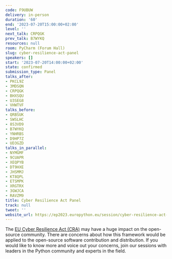 ```yaml
---
code: F9UBUW
delivery: in-person
duration: '60'
end: '2023-07-20T15:00:00+02:00'
level: ''
next_talk: CRPQGK
prev_talk: B7WYKQ
resources: null
room: PyCharm (Forum Hall)
slug: cyber-resilience-act-panel
speakers: []
start: '2023-07-20T14:00:00+02:00'
state: confirmed
submission_type: Panel
talks_after:
- PKCL9Z
- 3MDSQN
- CRPQGK
- BHXSQU
- U3SEG8
- VHWTVF
talks_before:
- QRBSUK
- SWSLHC
- 8S3VD9
- B7WYKQ
- YNHRBS
- D9HP7Z
- UD3GZD
talks_in_parallel:
- NYMGMF
- 9CUAPR
- XEQPYB
- DT9HXE
- JHSMMJ
- KT8QPL
- ETSMPK
- XRGTRX
- 3GWJCA
- RAVZM9
title: Cyber Resilience Act Panel
track: null
tweet: ''
website_url: https://ep2023.europython.eu/session/cyber-resilience-act-panel
---
```


The [EU Cyber Resilience Act (CRA)](https://digital-strategy.ec.europa.eu/en/library/cyber-resilience-act) may have a huge impact on the open-source community. There are concerns about how this framework would be applied to the open-source software contribution and distribution. If you would like to know more and voice out your concerns, join our sessions with leaders in the Python community and experts in the field.
